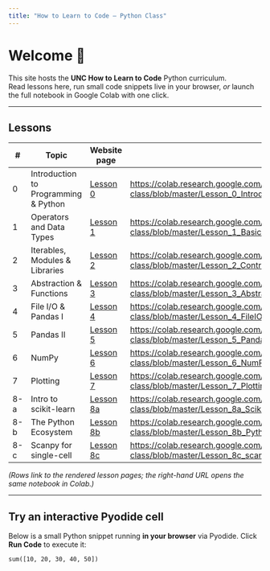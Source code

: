 ```yaml
---
title: "How to Learn to Code – Python Class"
---
```


# Welcome 👋

This site hosts the **UNC How to Learn to Code** Python curriculum.  
Read lessons here, run small code snippets live in your browser, *or* launch the full notebook in Google Colab with one click.

---

## Lessons

| # | Topic | Website page | Open in Colab |
|---|-------|--------------|---------------|
| 0 | Introduction to Programming & Python | [Lesson 0](Lesson_0_Introduction/Lesson_0_Student_Version.ipynb) | <https://colab.research.google.com/github/How-to-Learn-to-Code/python-class/blob/master/Lesson_0_Introduction/Lesson_0_Student_Version.ipynb> |
| 1 | Operators and Data Types | [Lesson 1](Lesson_1_Basics/Lesson_1_Student_Version.ipynb) | <https://colab.research.google.com/github/How-to-Learn-to-Code/python-class/blob/master/Lesson_1_Basics/Lesson_1_Student_Version.ipynb> |
| 2 | Iterables, Modules & Libraries | [Lesson 2](Lesson_2_Control_Structs/Lesson_2_Student_Version.ipynb) | <https://colab.research.google.com/github/How-to-Learn-to-Code/python-class/blob/master/Lesson_2_Control_Structs/Lesson_2_Student_Version.ipynb> |
| 3 | Abstraction & Functions | [Lesson 3](Lesson_3_Abstraction_Functions/Lesson_3_Student_Version.ipynb) | <https://colab.research.google.com/github/How-to-Learn-to-Code/python-class/blob/master/Lesson_3_Abstraction_Functions/Lesson_3_Student_Version.ipynb> |
| 4 | File I/O & Pandas I | [Lesson 4](Lesson_4_FileIO/Lesson_4_Student_Version.ipynb) | <https://colab.research.google.com/github/How-to-Learn-to-Code/python-class/blob/master/Lesson_4_FileIO/Lesson_4_Student_Version.ipynb> |
| 5 | Pandas II | [Lesson 5](Lesson_5_Pandas_DataFrame/Lesson_5_Student_Version.ipynb) | <https://colab.research.google.com/github/How-to-Learn-to-Code/python-class/blob/master/Lesson_5_Pandas_DataFrame/Lesson_5_Student_Version.ipynb> |
| 6 | NumPy | [Lesson 6](Lesson_6_NumPy/Lesson_6_Student_Version.ipynb) | <https://colab.research.google.com/github/How-to-Learn-to-Code/python-class/blob/master/Lesson_6_NumPy/Lesson_6_Student_Version.ipynb> |
| 7 | Plotting | [Lesson 7](Lesson_7_Plotting/Lesson_7_Student_Version.ipynb) | <https://colab.research.google.com/github/How-to-Learn-to-Code/python-class/blob/master/Lesson_7_Plotting/Lesson_7_Student_Version.ipynb> |
| 8-a | Intro to scikit-learn | [Lesson 8a](Lesson_8a_Scikit_Learn/Lesson_8a_Student_Version.ipynb) | <https://colab.research.google.com/github/How-to-Learn-to-Code/python-class/blob/master/Lesson_8a_Scikit_Learn/Lesson_8a_Student_Version.ipynb> |
| 8-b | The Python Ecosystem | [Lesson 8b](Lesson_8b_Python_Ecosystem/Lesson_8b_Student_Version.ipynb) | <https://colab.research.google.com/github/How-to-Learn-to-Code/python-class/blob/master/Lesson_8b_Python_Ecosystem/Lesson_8b_Student_Version.ipynb> |
| 8-c | Scanpy for single-cell | [Lesson 8c](Lesson_8c_scanpy/Lesson_8c_Student_Version.ipynb) | <https://colab.research.google.com/github/How-to-Learn-to-Code/python-class/blob/master/Lesson_8c_scanpy/Lesson_8c_Student_Version.ipynb> |

*(Rows link to the rendered lesson pages; the right-hand URL opens the same notebook in Colab.)*

---

## Try an interactive Pyodide cell

Below is a small Python snippet running **in your browser** via Pyodide. Click **Run Code** to execute it:

```pyodide
sum([10, 20, 30, 40, 50])
```

